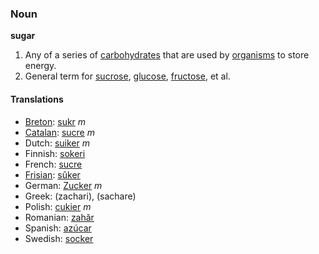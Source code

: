 ===Noun===
'''sugar'''

#Any of a series of [[carbohydrate]]s that are used by [[organism]]s to store energy.
#General term for [[sucrose]], [[glucose]], [[fructose]], et al.

====Translations====
*[[Breton]]: [[sukr]] ''m''
*[[Catalan]]: [[sucre]] ''m''
*Dutch: [[suiker]] ''m''
*Finnish: [[sokeri]]
*French: [[sucre]]
*[[Frisian]]: [[sûker]]
*German: [[Zucker]] ''m''
*Greek: (zachari), (sachare)
*Polish: [[cukier]] ''m''
*Romanian: [[zahăr]]
*Spanish: [[azúcar]]
*Swedish: [[socker]]